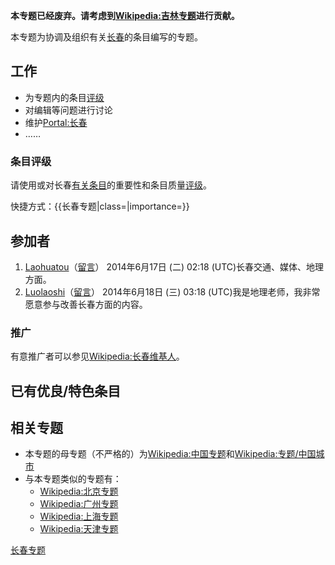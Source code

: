 {{维基专题状态
|1=defunct
}}
{{Portal|长春|Changchun Railway STation.jpg}}
'''本专题已经废弃。请考虑到[[Wikipedia:吉林专题|Wikipedia:吉林专题]]进行贡献。'''

本专题为协调及组织有关[[长春|长春]]的条目编写的专题。

==工作==
*为专题内的条目[[Wikipedia:长春专题/评级|评级]]
*对编辑等问题进行讨论
*维护[[Portal:长春|Portal:长春]]
*……

=== 条目评级 ===
{{main|Wikipedia:长春专题/评级}}

请使用{{tl|长春专题}}或{{Tl|WikiProject Changchun}}对长春[[Portal:长春/长春条目索引|有关条目]]的重要性和条目质量[[Wikipedia:长春专题/评级|评级]]。

快捷方式：<nowiki>{{长春专题|class=|importance=}}</nowiki>

==参加者==
#[[User:Laohuatou|Laohuatou]]（[[User_talk:Laohuatou|留言]]） 2014年6月17日 (二) 02:18 (UTC)长春交通、媒体、地理方面。
#[[User:Luolaoshi|Luolaoshi]]（[[User_talk:Luolaoshi|留言]]） 2014年6月18日 (三) 03:18 (UTC)我是地理老师，我非常愿意参与改善长春方面的内容。

===推广===
有意推广者可以参见[[Wikipedia:长春维基人|Wikipedia:长春维基人]]。

==已有优良/特色条目==
{{Wikipedia:长春专题/优特内容}}

==相关专题==
*本专题的母专题（不严格的）为[[Wikipedia:中国专题|Wikipedia:中国专题]]和[[Wikipedia:专题/中国城市|Wikipedia:专题/中国城市]]
*与本专题类似的专题有：
**[[Wikipedia:北京专题|Wikipedia:北京专题]]
**[[Wikipedia:广州专题|Wikipedia:广州专题]]
**[[Wikipedia:上海专题|Wikipedia:上海专题]]
**[[Wikipedia:天津专题|Wikipedia:天津专题]]

{{WikiProject Footer}}
[[Category:长春专题|]]